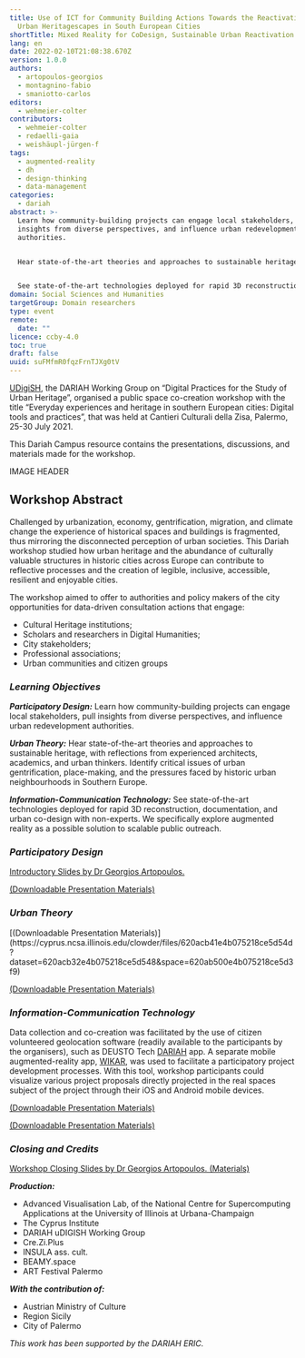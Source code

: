 ```yaml
---
title: Use of ICT for Community Building Actions Towards the Reactivation of
  Urban Heritagescapes in South European Cities
shortTitle: Mixed Reality for CoDesign, Sustainable Urban Reactivation in Historic Cities
lang: en
date: 2022-02-10T21:08:38.670Z
version: 1.0.0
authors:
  - artopoulos-georgios
  - montagnino-fabio
  - smaniotto-carlos
editors:
  - wehmeier-colter
contributors:
  - wehmeier-colter
  - redaelli-gaia
  - weishäupl-jürgen-f
tags:
  - augmented-reality
  - dh
  - design-thinking
  - data-management
categories:
  - dariah
abstract: >-
  Learn how community-building projects can engage local stakeholders, pull
  insights from diverse perspectives, and influence urban redevelopment
  authorities.


  Hear state-of-the-art theories and approaches to sustainable heritage, with reflections from experienced architects, academics, and urban thinkers. Identify critical issues of urban gentrification, place-making, and the pressures faced by historic urban neighbourhoods in Southern Europe.


  See state-of-the-art technologies deployed for rapid 3D reconstruction, documentation, and urban co-design with non-experts. We specifically explore augmented reality as a possible solution to scalable public outreach.
domain: Social Sciences and Humanities
targetGroup: Domain researchers
type: event
remote:
  date: ""
licence: ccby-4.0
toc: true
draft: false
uuid: suFMfmR0fqzFrnTJXg0tV
---
```

[UDigiSH](https://www.dariah.eu/activities/working-groups/digital-practices-for-the-study-of-urban-heritage/), the DARIAH Working Group on “Digital Practices for the Study of Urban Heritage”, organised a public space co-creation workshop with the title “Everyday experiences and heritage in southern European cities: Digital tools and practices”, that was held at Cantieri Culturali della Zisa, Palermo, 25-30 July 2021. 

This Dariah Campus resource contains the presentations, discussions, and materials made for the workshop. 

IMAGE HEADER

## Workshop Abstract

Challenged by urbanization, economy, gentrification, migration, and climate change the experience of historical spaces and buildings is fragmented, thus mirroring the disconnected perception of urban societies. This Dariah workshop studied how urban heritage and the abundance of culturally valuable structures in historic cities across Europe can contribute to reflective processes and the creation of legible, inclusive, accessible, resilient and enjoyable cities.

The workshop aimed to offer to authorities and policy makers of the city opportunities for data-driven consultation actions that engage:

- Cultural Heritage institutions;
- Scholars and researchers in Digital Humanities;
- City stakeholders;
- Professional associations;
- Urban communities and citizen groups

### _**Learning Objectives**_

_**Participatory Design:**_ Learn how community-building projects can engage local stakeholders, pull insights from diverse perspectives, and influence urban redevelopment authorities.

_**Urban Theory:**_ Hear state-of-the-art theories and approaches to sustainable heritage, with reflections from experienced architects, academics, and urban thinkers. Identify critical issues of urban gentrification, place-making, and the pressures faced by historic urban neighbourhoods in Southern Europe.

_**Information-Communication Technology:**_ See state-of-the-art technologies deployed for rapid 3D reconstruction, documentation, and urban co-design with non-experts. We specifically explore augmented reality as a possible solution to scalable public outreach.

### _**Participatory Design**_

[Introductory Slides by Dr Georgios Artopoulos.](https://cyprus.ncsa.illinois.edu/clowder/files/620acb41e4b075218ce5d54d?dataset=620acb32e4b075218ce5d548&space=620ab500e4b075218ce5d3f9)

<VideoCard provider="youtube" id="https://youtu.be/WaVgUurKUy8" title="Use of ICT for community building actions
towards the reactivation of urban heritagescapes in South European cities" subtitle="by Dr Georgios Artopoulos"/>
[(Downloadable Presentation Materials)](https://cyprus.ncsa.illinois.edu/clowder/files/620acb41e4b075218ce5d54d?dataset=620acb32e4b075218ce5d548&space=620ab500e4b075218ce5d3f9)

### _**Urban Theory**_

<VideoCard provider="youtube" id="https://youtu.be/riZ4hiaZSqM" title="Making Things Happen - Greener" subtitle="by Dr Carlos Smaniotto"/>
[(Downloadable Presentation Materials)](https://cyprus.ncsa.illinois.edu/clowder/files/620acb41e4b075218ce5d54d?dataset=620acb32e4b075218ce5d548&space=620ab500e4b075218ce5d3f9)

<VideoCard provider="youtube" id="https://youtu.be/fQsykzk6i0Q" title="Social Resilience in Urban Contexts" subtitle="by Dr Gaia Redaelli"/>

[(Downloadable Presentation Materials)](https://cyprus.ncsa.illinois.edu/clowder/datasets/620ab52ee4b075218ce5d419?space=620ab500e4b075218ce5d3f9)

### _**Information-Communication Technology**_

Data collection and co-creation was facilitated by the use of citizen volunteered geolocation software (readily available to the participants by the organisers), such as DEUSTO Tech [DARIAH](https://play.google.com/store/apps/details?id=mobility.deustotech.dariah_android) app. A separate mobile augmented-reality app, [WIKAR](http://wikar.co/), was used to facilitate a participatory project development processes. With this tool, workshop participants could visualize various project proposals directly projected in the real spaces subject of the project through their iOS and Android mobile devices. 

<VideoCard provider="youtube" id="https://youtu.be/XQfSdYfbdkw
" title="Developing Wikar AR" subtitle="by Colter Wehmeier"/>
[(Downloadable Presentation Materials)](https://cyprus.ncsa.illinois.edu/clowder/datasets/620aca5ae4b075218ce5d514?space=620ab500e4b075218ce5d3f9)

<VideoCard provider="youtube" id="https://youtu.be/C2FlEPBTCkg
" title="DARIAH APP" subtitle="by Dr Alfonso Bahillo Martinez"/>
[(Downloadable Presentation Materials)](https://cyprus.ncsa.illinois.edu/clowder/datasets/620acbace4b075218ce5d563?space=620ab500e4b075218ce5d3f9)

### _**Closing and Credits**_

[Workshop Closing Slides by Dr Georgios Artopoulos. (Materials)](https://cyprus.ncsa.illinois.edu/clowder/files/620acd2ae4b075218ce5d5b4?dataset=620acb32e4b075218ce5d548&space=620ab500e4b075218ce5d3f9)

 _**Production:**_

- Advanced Visualisation Lab, of the National Centre for Supercomputing Applications at the University of Illinois at Urbana-Champaign
- The Cyprus Institute
- DARIAH uDIGISH Working Group
- Cre.Zi.Plus
- INSULA ass. cult.
- BEAMY.space
- ART Festival Palermo
 
 _**With the contribution of:**_
- Austrian Ministry of Culture
- Region Sicily 
- City of Palermo

_This work has been supported by the DARIAH ERIC._
